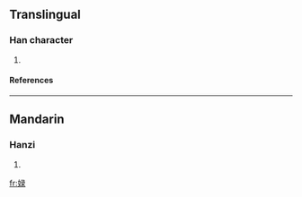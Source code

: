 ==Translingual==
===Han character===
{{Han char|rn=38|rad=女|as=07|sn=10|four=|canj=女弓一水 (VNME), X女弓一水 (XVNME)}}
# {{defn|Han|sort=女07}}
====References====
{{Han ref|kx=0263.430|dkj=06378|dj=0530.280|hdz=21062.050|uh=5A3D|ud=23101}}
----
==Mandarin==
===Hanzi===
{{cmn-hanzi|pin=[[lù]] ([[lu4]])|wg=lu<sup>4</sup>}}
# {{defn|Mandarin}}

[[fr:娽]]